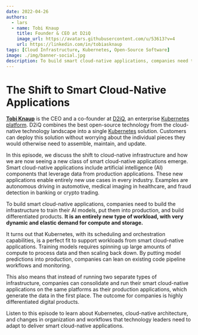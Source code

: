 ```yaml
---
date: 2022-04-26
authors:
  - lars
  - name: Tobi Knaup
    title: Founder & CEO at D2iQ
    image_url: https://avatars.githubusercontent.com/u/53613?v=4
    url: https://linkedin.com/in/tobiasknaup
tags: [Cloud Infrastructure, Kubernetes, Open-Source Software]
image: ./img/banner-social.jpg
description: To build smart cloud-native applications, companies need to build the infrastructure to train their AI models, put them into production, and build differentiated products. It is an entirely new type of workload, with very dynamic and elastic demand for compute and storage.
---
```


# The Shift to Smart Cloud-Native Applications

[**Tobi Knaup**](https://linkedin.com/in/tobiasknaup) is the CEO and a co-founder at [D2iQ](https://d2iq.com), an enterprise [Kubernetes platform](https://d2iq.com/kubernetes-platform). D2iQ combines the best open-source technology from the cloud-native technology landscape into a single [Kubernetes](https://kubernetes.io) solution. Customers can deploy this solution without worrying about the individual pieces they would otherwise need to assemble, maintain, and update.

In this episode, we discuss the shift to cloud-native infrastructure and how we are now seeing a new class of smart cloud-native applications emerge. Smart cloud-native applications include artificial intelligence (AI) components that leverage data from production applications. These new applications enable entirely new use cases in every industry. Examples are autonomous driving in automotive, medical imaging in healthcare, and fraud detection in banking or crypto trading.

To build smart cloud-native applications, companies need to build the infrastructure to train their AI models, put them into production, and build differentiated products. **It is an entirely new type of workload, with very dynamic and elastic demand for compute and storage.**

It turns out that Kubernetes, with its scheduling and orchestration capabilities, is a perfect fit to support workloads from smart cloud-native applications. Training models requires spinning up large amounts of compute to process data and then scaling back down. By putting model predictions into production, companies can lean on existing code pipeline workflows and monitoring.

This also means that instead of running two separate types of infrastructure, companies can consolidate and run their smart cloud-native applications on the same platforms as their production applications, which generate the data in the first place. The outcome for companies is highly differentiated digital products.

Listen to this episode to learn about Kubernetes, cloud-native architecture, and changes in organization and workflows that technology leaders need to adapt to deliver smart cloud-native applications.

<YoutubeEmbed id="NyfXSMq3qyw" title={metadata.title} date={metadata.date} description={metadata.description} />
